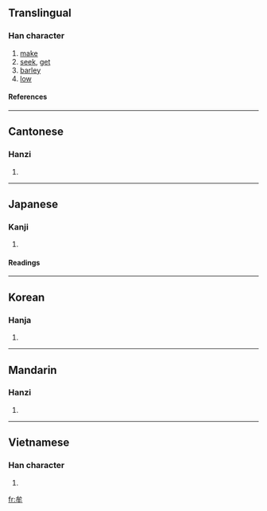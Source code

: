 ==Translingual==
===Han character===
{{Han char|rn=93|rad=牛|as=02|sn=6|four=2350<sub>0</sub>|canj=戈竹手 (IHQ)}}
# [[make]]
# [[seek]], [[get]]
# [[barley]]
# [[low]]
====References====
{{Han ref|kx=0697.060|dkj=19928|dj=1109.040|hdz=31800.070|uh=725F|ud=29279|bh=A6C8|bd=42696}}
----
==Cantonese==
===Hanzi===
{{yue-hanzi|jyut=|y=mau4}}
# {{defn|Cantonese}}
----
==Japanese==
===Kanji===
{{ja-kanji|grade=|rs=牛02}}
# {{defn|Japanese}} 
====Readings====
{{ja-readings|on=[[ぼう]] (bō), [[む]] (mu)|kun=[[むさぼる]] (musaboru)}}
----
==Korean==
===Hanja===
{{ko-hanja|hangeul=모|eumhun=|rv=mo|mr=mo|y=mo}}
# {{defn|Korean}}
----
==Mandarin==
===Hanzi===
{{cmn-hanzi|pin=[[móu]] ([[mou2]])|wg=mou<sup>2</sup>}}
# {{defn|Mandarin}}
----
==Vietnamese==
===Han character===
{{vi-hantu|rậm mưu}}
# {{defn|Vietnamese}}

[[fr:牟]]